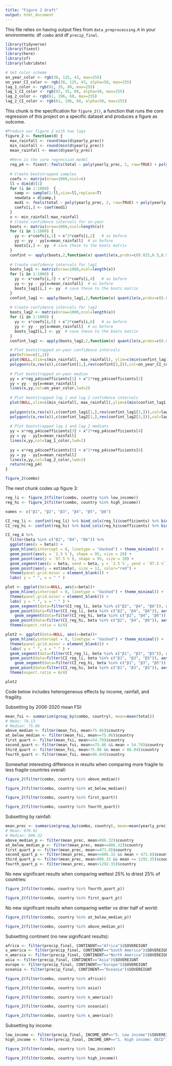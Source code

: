 ```yaml
---
title: "Figure 2 draft"
output: html_document
---
```


This file relies on having output files from `data_preprocessing.R` in your environments: df `combo` and df `precip_final`.
```r
library(tidyverse)
library(fixest)
library(here)
library(sf)
library(lubridate)
```

```r
# Set color scheme
on_year_color <- rgb(38, 125, 43, max=255)
on_year_CI_color <- rgb(38, 125, 43, alpha=50, max=255)
lag_1_color <- rgb(92, 35, 89, max=255)
lag_1_CI_color <- rgb(92, 35, 89, alpha=50, max=255)
lag_2_color <- rgb(61, 196, 68, max=255)
lag_2_CI_color <- rgb(61, 196, 68, alpha=50, max=255)
```

This chunk is the specification for `figure_2()`, a function that runs the core regression of this project on a specific dataset and produces a figure as outcome.
```r
#Produce our figure 2 with two lags
figure_2 <- function(d) {
  max_rainfall <- round(max(d$yearly_prec))
  min_rainfall <- round(min(d$yearly_prec))
  mean_rainfall <- mean(d$yearly_prec)
  
  #Here is the core regression model 
  reg_p4 <- fixest::feols(total ~ poly(yearly_prec, 2, raw=TRUE) + poly(yearly_prec_lag1, 2, raw=TRUE) + poly(yearly_prec_lag2, 2, raw=TRUE) | country + year, data = d)
  
  # Create bootstrapped samples
  coefs <- matrix(nrow=1000,ncol=6)
  ll = dim(d)[1]
  for (i in 1:1000)  {
    samp <- sample(1:ll,size=ll,replace=T)  
    newdata = d[samp,]
    mod1 <- feols(total ~ poly(yearly_prec, 2, raw=TRUE) + poly(yearly_prec_lag1, 2, raw=TRUE) + poly(yearly_prec_lag2, 2, raw=TRUE) | country + year, data = newdata) 
    coefs[i,] <- coef(mod1)
  }
  x <- min_rainfall:max_rainfall
  # Create confidence intervals for on-year 
  boots <- matrix(nrow=1000,ncol=length(x))
  for (i in 1:1000) {
    yy <- x*coefs[i,1] + x^2*coefs[i,2]   # as before
    yy <- yy - yy[x=mean_rainfall]  # as before
    boots[i,] <- yy  # save these to the boots matrix
  }
  confint <- apply(boots,2,function(x) quantile(x,probs=c(0.025,0.5,0.975))) 
  
  # Create confidence intervals for lag1 
  boots_lag1 <- matrix(nrow=1000,ncol=length(x))
  for (i in 1:1000) {
    yy <- x*coefs[i,3] + x^2*coefs[i,4]   # as before
    yy <- yy - yy[x=mean_rainfall]  # as before
    boots_lag1[i,] <- yy  # save these to the boots matrix
  }
  confint_lag1 <- apply(boots_lag1,2,function(x) quantile(x,probs=c(0.025,0.5,0.975))) 
  
  # Create confidence intervals for lag2 
  boots_lag2 <- matrix(nrow=1000,ncol=length(x))
  for (i in 1:1000) {
    yy <- x*coefs[i,5] + x^2*coefs[i,6]   # as before
    yy <- yy - yy[x=mean_rainfall]  # as before
    boots_lag2[i,] <- yy  # save these to the boots matrix
  }
  confint_lag2 <- apply(boots_lag2,2,function(x) quantile(x,probs=c(0.025,0.5,0.975))) 

  # Plot bootstrapped on-year confidence intervals
  par(mfrow=c(1,2))
  plot(NULL,xlim=c(min_rainfall, max_rainfall), ylim=c(min(confint_lag1, confint, confint_lag2), max(confint, confint_lag1, confint_lag2)), las=1,xlab="Annual precipitation, mm",ylab="Change in fragility index")
  polygon(c(x,rev(x)),c(confint[1,],rev(confint[3,])),col=on_year_CI_color,border = NA) + abline(h=0, lty=2, col="darkgray")
  
  # Plot bootstrapped on-year median
  yy = x*reg_p4$coefficients[1] + x^2*reg_p4$coefficients[2]  
  yy = yy - yy[x=mean_rainfall]
  lines(x,yy,col=on_year_color,lwd=2)
  
  # Plot bootstrapped lag 1 and lag 2 confidence intervals
  plot(NULL,xlim=c(min_rainfall, max_rainfall),ylim=c(min(confint_lag1, confint, confint_lag2), max(confint, confint_lag1, confint_lag2)),las=1,xlab="Annual precipitation, mm", ylab=NA)
  
  polygon(c(x,rev(x)),c(confint_lag1[1,],rev(confint_lag1[3,])),col=lag_1_CI_color,border = NA)
  polygon(c(x,rev(x)),c(confint_lag2[1,],rev(confint_lag2[3,])),col=lag_2_CI_color,border = NA) + abline(h=0, lty=2, col="darkgray")
  
  # Plot bootstrapped lag 1 and lag 2 medians
  yy = x*reg_p4$coefficients[3] + x^2*reg_p4$coefficients[4]  
  yy = yy - yy[x=mean_rainfall]
  lines(x,yy,col=lag_1_color,lwd=2)
  
  yy = x*reg_p4$coefficients[5] + x^2*reg_p4$coefficients[6]  
  yy = yy - yy[x=mean_rainfall]
  lines(x,yy,col=lag_2_color,lwd=2)
  return(reg_p4)
}
```

```r
figure_2(combo)
```

The next chunk codes up figure 3:
```r
reg_li <- figure_2(filter(combo, country %in% low_income))
reg_hi <- figure_2(filter(combo, country %in% high_income))

names <- c("β1", "β2", "β3", "β4", "β5", "β6")

CI_reg_li <- confint(reg_li) %>% bind_cols(reg_li$coefficients) %>% bind_cols(names) %>% rename("estimate" = ...3, "beta" = ...4)
CI_reg_hi <- confint(reg_hi) %>% bind_cols(reg_hi$coefficients) %>% bind_cols(names) %>% rename("estimate" = ...3, "beta" = ...4)

CI_reg_4 %>% 
  filter(beta %in% c("B2", "B4", "B6")) %>% 
  ggplot(aes(x = beta)) +
  geom_hline(yintercept = 0, linetype = "dashed") + theme_minimal() +
  geom_point(aes(y = `2.5 %`), shape = 95, size = 20) +
  geom_point(aes(y = `97.5 %`), shape = 95, size = 20) +
  geom_segment(aes(x = beta, xend = beta, y = `2.5 %`, yend = `97.5 %`), size=3, color="red") +
  geom_point(aes(y = estimate), size = 12, color="red") +
  theme(panel.grid.minor = element_blank()) +
  labs( y = " ", x = " " )

plot <- ggplot(data=NULL, aes(x=beta))+
  geom_hline(yintercept = 0, linetype = "dashed") + theme_minimal() +
  theme(panel.grid.minor = element_blank()) +
  labs( y = " ", x = " " ) +
  geom_segment(data=filter(CI_reg_li, beta %in% c("β2", "β4", "β6")), aes(x = beta, xend = beta, y = `2.5 %`, yend = `97.5 %`), size=2, color="darkorange") +
  geom_point(data=filter(CI_reg_li, beta %in% c("β2", "β4", "β6")), aes(y = estimate), size = 8, color="darkorange") +
    geom_segment(data=filter(CI_reg_hi, beta %in% c("β2", "β4", "β6")), aes(x = beta, xend = beta, y = `2.5 %`, yend = `97.5 %`), size=2, color="blue", position = position_nudge(x = 0.2)) +
  geom_point(data=filter(CI_reg_hi, beta %in% c("β2", "β4", "β6")), aes(y = estimate), size = 8, color="blue", position = position_nudge(x = 0.2))+
  theme(aspect.ratio = 6/4)

plot2 <- ggplot(data=NULL, aes(x=beta))+
  geom_hline(yintercept = 0, linetype = "dashed") + theme_minimal() +
  theme(panel.grid.minor = element_blank()) +
  labs( y = " ", x = " " ) +
  geom_segment(data=filter(CI_reg_li, beta %in% c("β1", "β3", "β5")), aes(x = beta, xend = beta, y = `2.5 %`, yend = `97.5 %`), size=2, color="darkorange") +
  geom_point(data=filter(CI_reg_li, beta %in% c("β1", "β3", "β5")), aes(y = estimate), size = 8, color="darkorange") +
    geom_segment(data=filter(CI_reg_hi, beta %in% c("β1", "β3", "β5")), aes(x = beta, xend = beta, y = `2.5 %`, yend = `97.5 %`), size=2, color="blue", position = position_nudge(x = 0.2)) +
  geom_point(data=filter(CI_reg_hi, beta %in% c("β1", "β3", "β5")), aes(y = estimate), size = 8, color="blue", position = position_nudge(x = 0.2))+
  theme(aspect.ratio = 6/4)

plot2
```

Code below includes heterogeneous effects by income, rainfall, and fragility.

Subsetting by 2006-2020 mean FSI:
```r
mean_fsi <- summarize(group_by(combo, country), mean=mean(total))
# Mean: 70.13
# Median: 75.06
above_median <- filter(mean_fsi, mean>75.06)$country
at_below_median <- filter(mean_fsi, mean<=75.06)$country
first_quart <- filter(mean_fsi, mean<=54.70)$country
second_quart <- filter(mean_fsi, mean<=75.06 && mean > 54.70)$country
third_quart <- filter(mean_fsi, mean>75.06 && mean < 86.04)$country
fourth_quart <- filter(mean_fsi, mean>86.04)$country
```

Somewhat interesting difference in results when comparing more fragile to less fragile countries overall:
```r
figure_2(filter(combo, country %in% above_median))
```
```r
figure_2(filter(combo, country %in% at_below_median))
```

```r
figure_2(filter(combo, country %in% first_quart))
```
```r
figure_2(filter(combo, country %in% fourth_quart))
```

Subsetting by rainfall:
```r
mean_prec <- summarize(group_by(combo, country), mean=mean(yearly_prec))
# Mean: 970.92
# Median: 806.32
above_median_p <- filter(mean_prec, mean>806.32)$country
at_below_median_p <- filter(mean_prec, mean<=806.32)$country
first_quart_p <- filter(mean_prec, mean<=473.8)$country
second_quart_p <- filter(mean_prec, mean<=806.32 && mean > 473.8)$country
third_quart_p <- filter(mean_prec, mean>806.32 && mean <= 1292.35)$country
fourth_quart_p <- filter(mean_prec, mean>1292.35)$country
```

No new significant results when comparing wettest 25% to driest 25% of countries:
```r
figure_2(filter(combo, country %in% fourth_quart_p))
```
```r
figure_2(filter(combo, country %in% first_quart_p))
```

No new significant results when comparing wetter vs drier half of world:
```r
figure_2(filter(combo, country %in% at_below_median_p))
```
```r
figure_2(filter(combo, country %in% above_median_p))
```

Subsetting continent (no new significant results):
```r
africa <- filter(precip_final, CONTINENT=="Africa")$SOVEREIGNT
s_america <- filter(precip_final, CONTINENT=="South America")$SOVEREIGNT
n_america <- filter(precip_final, CONTINENT=="North America")$SOVEREIGNT
asia <- filter(precip_final, CONTINENT=="Asia")$SOVEREIGNT
europe <- filter(precip_final, CONTINENT=="Europe")$SOVEREIGNT
oceania <- filter(precip_final, CONTINENT=="Oceania")$SOVEREIGNT
```

```r
figure_2(filter(combo, country %in% africa))
```

```r
figure_2(filter(combo, country %in% asia))
```

```r
figure_2(filter(combo, country %in% n_america))
```

```r
figure_2(filter(combo, country %in% oceania))
```

```r
figure_2(filter(combo, country %in% s_america))
```

Subsetting by income:
```r
low_income <- filter(precip_final, INCOME_GRP=="5. Low income")$SOVEREIGNT
high_income <- filter(precip_final, INCOME_GRP=="1. High income: OECD")$SOVEREIGNT
```

```r
figure_2(filter(combo, country %in% low_income))
```

```r
figure_2(filter(combo, country %in% high_income))
```





